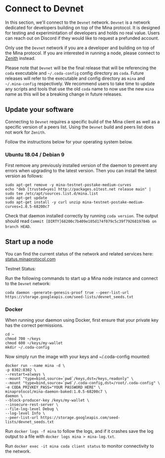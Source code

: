 
# Connect to Devnet

In this section, we'll connect to the `Devnet` network. `Devnet` is a network dedicated for developers building on top of the Mina protocol. It is designed for testing
and experimintation of developers and holds no real value. Users can reach out on Discord if they would like to request a prefunded account.

Only use the `Devnet` network if you are a developer and building on top of the Mina protocol. If you are interested in running a node, please connect
to [Zenith](./connecting-zenith) instead.

Please note that `Devnet` will be the final release that will be referencing the `coda` executable and `~/.coda-config` config directory
as `coda`. Future releases will refer to the executable and config directory as `mina` and `~/.mina-config` respectively. We recommend users to take time to update
any scripts and tools that use the old `coda` name to now use the new `mina` name as this will be a breaking change in future releases.

## Update your software

Connecting to `Devnet` requires a specific build of the Mina client as well as a specific version of a peers list. Using the `Devnet` build and peers list does not work for `Zenith`.

Follow the instructions below for your operating system below.

### Ubuntu 18.04 / Debian 9

First remove any previously installed version of the daemon to prevent any errors when upgrading to the latest version. Then you can install the latest version as follows:

```
sudo apt-get remove -y mina-testnet-postake-medium-curves
echo "deb [trusted=yes] http://packages.o1test.net release main" | sudo tee /etc/apt/sources.list.d/mina.list
sudo apt-get update
sudo apt-get install -y curl unzip mina-testnet-postake-medium-curves=1.0.5-68200c7
```

Check that daemon installed correctly by running `coda version`. The output should read `Commit [DIRTY]68200c7b409e105d174f079c5c39f7926819784b on branch HEAD`.

## Start up a node

<Alert kind="status">

You can find the current status of the network and related services here: [status.minaprotocol.com](https://status.minaprotocol.com)

Testnet Status: <StatusBadge service="Network" />

</Alert>

Run the following commands to start up a Mina node instance and connect to the `Devnet` network:

```
coda daemon -generate-genesis-proof true --peer-list-url https://storage.googleapis.com/seed-lists/devnet_seeds.txt
```

### Docker

When running your daemon using Docker, first ensure that your private key has the correct permissions.

```
cd ~
chmod 700 ~/keys
chmod 600 ~/keys/my-wallet
mkdir ~/.coda-config
```

Now simply run the image with your keys and ~/.coda-config mounted:

```
docker run --name mina -d \
-p 8302:8302 \
--restart=always \
--mount "type=bind,source=`pwd`/keys,dst=/keys,readonly" \
--mount "type=bind,source=`pwd`/.coda-config,dst=/root/.coda-config" \
-e CODA_PRIVKEY_PASS="YOUR PASSWORD HERE" \
minaprotocol/mina-daemon-baked:1.0.5-68200c7 \
daemon \
--block-producer-key /keys/my-wallet \
--insecure-rest-server \
--file-log-level Debug \
--log-level Info \
--peer-list-url https://storage.googleapis.com/seed-lists/devnet_seeds.txt
```

Run `docker logs -f mina` to follow the logs, and if it crashes save the log output to a file with `docker logs mina > mina-log.txt`.

Run `docker exec -it mina coda client status` to monitor connectivity to the network.
